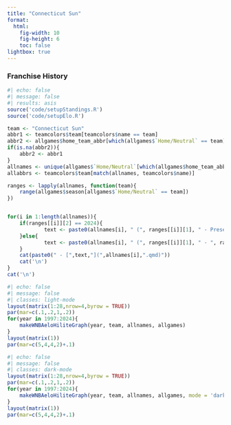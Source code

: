```yaml
---
title: "Connecticut Sun"
format: 
  html:
    fig-width: 10
    fig-height: 6
    toc: false
lightbox: true
---
```


### Franchise History

```r
#| echo: false
#| message: false
#| results: asis
source('code/setupStandings.R')
source('code/setupElo.R')

team <- "Connecticut Sun"
abbr1 <- teamcolors$team[teamcolors$name == team]
abbr2 <- allgames$home_team_abbr[which(allgames$`Home/Neutral` == team)[1]]
if(is.na(abbr2)){
    abbr2 <- abbr1
}
allnames <- unique(allgames$`Home/Neutral`[which(allgames$home_team_abbr == abbr2)])
allabbrs <- teamcolors$team[match(allnames, teamcolors$name)]

ranges <- lapply(allnames, function(team){
    range(allgames$season[allgames$`Home/Neutral` == team])
})


for(i in 1:length(allnames)){
    if(ranges[[i]][2] == 2024){
            text <- paste0(allnames[i], " (", ranges[[i]][1], " - Present)")
    }else{
            text <- paste0(allnames[i], " (", ranges[[i]][1], " - ", ranges[[i]][2], ")")
    }
    cat(paste0(" - [",text,"](",allnames[i],".qmd)"))
    cat('\n')
}
cat('\n')
```





```r
#| echo: false
#| message: false
#| classes: light-mode
layout(matrix(1:28,nrow=4,byrow = TRUE))
par(mar=c(.1,.2,1,.2))
for(year in 1997:2024){
    makeWNBAeloHiliteGraph(year, team, allnames, allgames)
}
layout(matrix(1))
par(mar=c(5,4,4,2)+.1)
```

```r
#| echo: false
#| message: false
#| classes: dark-mode
layout(matrix(1:28,nrow=4,byrow = TRUE))
par(mar=c(.1,.2,1,.2))
for(year in 1997:2024){
    makeWNBAeloHiliteGraph(year, team, allnames, allgames, mode = 'dark')
}
layout(matrix(1))
par(mar=c(5,4,4,2)+.1)
```

